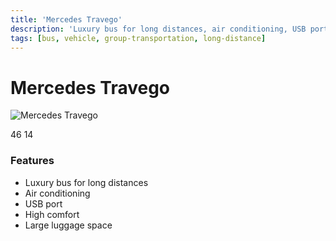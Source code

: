 ```yaml
---
title: 'Mercedes Travego'
description: 'Luxury bus for long distances, air conditioning, USB port, high comfort, large luggage space.'
tags: [bus, vehicle, group-transportation, long-distance]
---
```


# Mercedes Travego

<img
  src="https://res.cloudinary.com/djzzikcey/image/upload/v1749822472/momtur_uploads/gvpfr6y9mg8nxevpfkat.jpg"
  alt="Mercedes Travego"
/>

<CardGroup>
  <Card title="Passenger Capacity">
    46
  </Card>
  <Card title="Luggage Capacity">
    14
  </Card>
</CardGroup>

### Features

- Luxury bus for long distances
- Air conditioning
- USB port
- High comfort
- Large luggage space